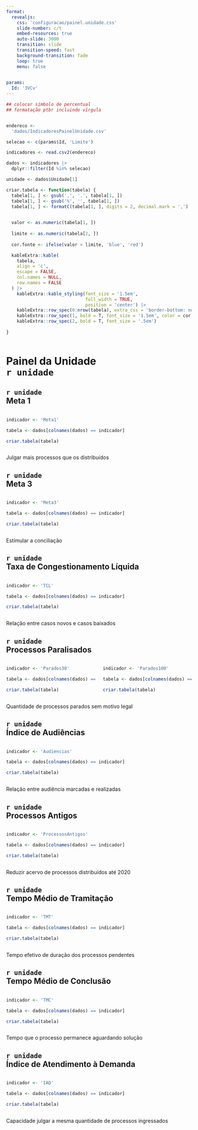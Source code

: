 ```yaml
---
format: 
  revealjs:
    css: 'configuracao/painel.unidade.css'
    slide-number: c/t
    embed-resources: true
    auto-slide: 3000
    transition: slide
    transition-speed: fast
    background-transition: fade
    loop: true
    menu: false
    

params:
  Id: '3VCv'
---
```


```r

## colocar símbolo de percentual
## formatação ptbr incluindo vírgula


endereco <-
  'dados/IndicadoresPainelUnidade.csv'

selecao <- c(params$Id, 'Limite')

indicadores <- read.csv2(endereco)

dados <- indicadores |> 
  dplyr::filter(Id %in% selecao)

unidade <- dados$Unidade[1]

criar.tabela <- function(tabela) {
  tabela[1, ] <- gsub(',', '.', tabela[1, ])
  tabela[1, ] <- gsub('%', '', tabela[1, ])
  tabela[1, ] <- formatC(tabela[1, ], digits = 2, decimal.mark = ',')
  

  valor <- as.numeric(tabela[1, ])
  
  limite <- as.numeric(tabela[2, ])
  
  cor.fonte <- ifelse(valor > limite, 'blue', 'red')

  kableExtra::kable(
    tabela,
    align = 'c',
    escape = FALSE,
    col.names = NULL,
    row.names = FALSE
  ) |>
    kableExtra::kable_styling(font_size = '1.5em',
                              full_width = TRUE,
                              position = 'center') |>
    kableExtra::row_spec(0:nrow(tabela), extra_css = 'border-bottom: none;') |>
    kableExtra::row_spec(1, bold = T, font_size = '1.5em', color = cor.fonte) |>
    kableExtra::row_spec(2, bold = T, font_size = '.5em')
  
} 



```

# Painel da Unidade <br> `r unidade` {background-image="imagens/0.painel.unidade.png" background-opacity=".2"}

## `r unidade` <br> Meta 1 {background-image="imagens/1.TJRR.png" background-opacity=".2"}

::: {.columns}
::: {.column width="100%"}
```r

indicador <- 'Meta1'

tabela <- dados[colnames(dados) == indicador]

criar.tabela(tabela)


```
:::

:::

Julgar mais processos que os distribuídos

## `r unidade` <br> Meta 3 {background-image="imagens/1.TJRR.png" background-opacity=".2"}

::: {.columns}
::: {.column width="100%"}
```r

indicador <- 'Meta3'

tabela <- dados[colnames(dados) == indicador]

criar.tabela(tabela)


```
:::

:::

Estimular a conciliação

## `r unidade` <br> Taxa de Congestionamento Líquida {background-image="imagens/1.TJRR.png" background-opacity=".2"}

::: {.columns}
::: {.column width="100%"}
```r

indicador <- 'TCL'

tabela <- dados[colnames(dados) == indicador]

criar.tabela(tabela)


```
:::

:::

Relação entre casos novos e casos baixados

## `r unidade` <br> Processos Paralisados {background-image="imagens/1.TJRR.png" background-opacity=".2"}

::: {.columns}
::: {.column width="50%"}
```r

indicador <- 'Parados30'

tabela <- dados[colnames(dados) == indicador]

criar.tabela(tabela)


```
:::

::: {.column width="50%"}
```r

indicador <- 'Parados100'

tabela <- dados[colnames(dados) == indicador]

criar.tabela(tabela)


```
:::
:::

Quantidade de processos parados sem motivo legal

## `r unidade` <br> Índice de Audiências {background-image="imagens/1.TJRR.png" background-opacity=".2"}

::: {.columns}
::: {.column width="100%"}

```r

indicador <- 'Audiencias'

tabela <- dados[colnames(dados) == indicador]

criar.tabela(tabela)


```
:::

:::

Relação entre audiência marcadas e realizadas

## `r unidade` <br> Processos Antigos {background-image="imagens/1.TJRR.png" background-opacity=".2"}

::: {.columns}
::: {.column width="100%"}

```r

indicador <- 'ProcessosAntigos'

tabela <- dados[colnames(dados) == indicador]

criar.tabela(tabela)


```
:::

:::

Reduzir acervo de processos distribuídos até 2020

## `r unidade` <br> Tempo Médio de Tramitação {background-image="imagens/1.TJRR.png" background-opacity=".2"}

::: {.columns}
::: {.column width="100%"}

```r

indicador <- 'TMT'

tabela <- dados[colnames(dados) == indicador]

criar.tabela(tabela)


```
:::

:::

Tempo efetivo de duração dos processos pendentes

## `r unidade` <br> Tempo Médio de Conclusão {background-image="imagens/1.TJRR.png" background-opacity=".2"}

::: {.columns}
::: {.column width="100%"}

```r

indicador <- 'TMC'

tabela <- dados[colnames(dados) == indicador]

criar.tabela(tabela)


```
:::

:::

Tempo que o processo permanece aguardando solução

## `r unidade` <br> Índice de Atendimento à Demanda {background-image="imagens/1.TJRR.png" background-opacity=".2"}

::: {.columns}
::: {.column width="100%"}

```r

indicador <- 'IAD'

tabela <- dados[colnames(dados) == indicador]

criar.tabela(tabela)


```
:::

:::

Capacidade julgar a mesma quantidade de processos ingressados
